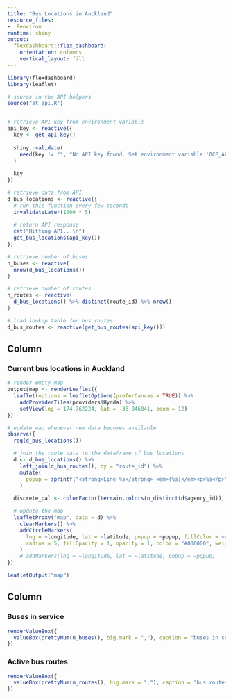 ```yaml
---
title: "Bus Locations in Auckland"
resource_files:
- .Renviron
runtime: shiny
output:
  flexdashboard::flex_dashboard:
    orientation: columns
    vertical_layout: fill
---
```


```r
library(flexdashboard)
library(leaflet)

# source in the API helpers
source("at_api.R")


# retrieve API key from environment variable
api_key <- reactive({
  key <- get_api_key()
  
  shiny::validate(
    need(key != "", "No API key found. Set environment variable 'OCP_APIM_SUBSCRIPTION_KEY' in your .Renviron file.")
  )
  
  key
})

# retrieve data from API
d_bus_locations <- reactive({
  # run this function every few seconds
  invalidateLater(1000 * 5)
  
  # return API response
  cat("Hitting API...\n")
  get_bus_locations(api_key())
})

# retrieve number of buses
n_buses <- reactive(
  nrow(d_bus_locations())
)

# retrieve number of routes
n_routes <- reactive(
  d_bus_locations() %>% distinct(route_id) %>% nrow()
)

# load lookup table for bus routes
d_bus_routes <- reactive(get_bus_routes(api_key()))

```


Column {data-width=400}
-----------------------------------------------------------------------

### Current bus locations in Auckland

```r
# render empty map
output$map <- renderLeaflet({
  leaflet(options = leafletOptions(preferCanvas = TRUE)) %>% 
    addProviderTiles(providers$Hydda) %>% 
    setView(lng = 174.762224, lat = -36.846841, zoom = 12)
})

# update map whenever new data becomes available
observe({
  req(d_bus_locations())

  # join the route data to the dataframe of bus locations
  d <- d_bus_locations() %>% 
    left_join(d_bus_routes(), by = "route_id") %>% 
    mutate(
      popup = sprintf("<strong>Line %s</strong> <em>(%s)</em><p>%s</p>", route_short_name, agency_id, route_long_name)
    )
  
  discrete_pal <- colorFactor(terrain.colors(n_distinct(d$agency_id)), d$agency_id)

  # update the map
  leafletProxy("map", data = d) %>% 
    clearMarkers() %>% 
    addCircleMarkers(
      lng = ~longitude, lat = ~latitude, popup = ~popup, fillColor = ~discrete_pal(agency_id), 
      radius = 5, fillOpacity = 1, opacity = 1, color = "#000000", weight = 1
    )
    # addMarkers(lng = ~longitude, lat = ~latitude, popup = ~popup)
})

leafletOutput("map")
```


Column {data-width=150}
-----------------------------------------------------------------------

### Buses in service

```r
renderValueBox({
  valueBox(prettyNum(n_buses(), big.mark = ","), caption = "buses in service", icon = "fa-bus")
})
```

### Active bus routes

```r
renderValueBox({
  valueBox(prettyNum(n_routes(), big.mark = ","), caption = "bus routes served", icon = "fa-map-marked")
})
```
